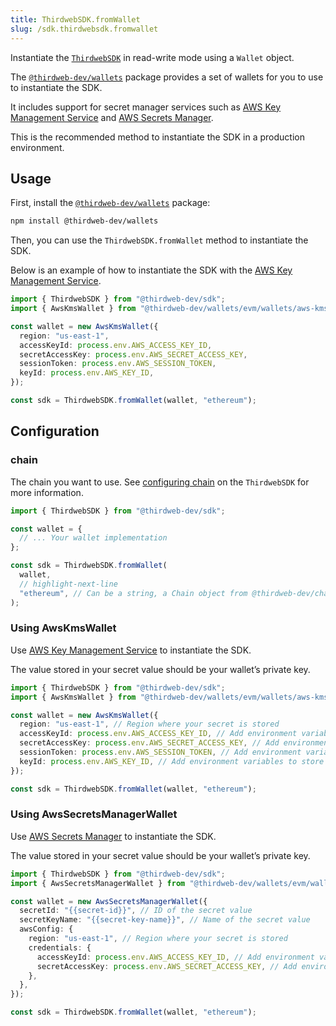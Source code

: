 ```yaml
---
title: ThirdwebSDK.fromWallet
slug: /sdk.thirdwebsdk.fromwallet
---
```


Instantiate the [`ThirdwebSDK`](/typescript/sdk.thirdwebsdk) in read-write mode using a `Wallet` object.

The [`@thirdweb-dev/wallets`](https://github.com/thirdweb-dev/js/tree/main/packages/wallets) package provides a set
of wallets for you to use to instantiate the SDK.

It includes support for secret manager services
such as [AWS Key Management Service](https://aws.amazon.com/kms/) and [AWS Secrets Manager](https://aws.amazon.com/secrets-manager/).

This is the recommended method to instantiate the SDK in a production environment.

## Usage

First, install the [`@thirdweb-dev/wallets`](https://github.com/thirdweb-dev/js/tree/main/packages/wallets) package:

```bash npm2yarn
npm install @thirdweb-dev/wallets
```

Then, you can use the `ThirdwebSDK.fromWallet` method to instantiate the SDK.

Below is an example of how to instantiate the SDK with the [AWS Key Management Service](https://aws.amazon.com/kms/).

```typescript
import { ThirdwebSDK } from "@thirdweb-dev/sdk";
import { AwsKmsWallet } from "@thirdweb-dev/wallets/evm/wallets/aws-kms";

const wallet = new AwsKmsWallet({
  region: "us-east-1",
  accessKeyId: process.env.AWS_ACCESS_KEY_ID,
  secretAccessKey: process.env.AWS_SECRET_ACCESS_KEY,
  sessionToken: process.env.AWS_SESSION_TOKEN,
  keyId: process.env.AWS_KEY_ID,
});

const sdk = ThirdwebSDK.fromWallet(wallet, "ethereum");
```

## Configuration

### chain

The chain you want to use. See [configuring chain](/typescript/sdk.thirdwebsdk#chain-required)
on the `ThirdwebSDK` for more information.

```typescript
import { ThirdwebSDK } from "@thirdweb-dev/sdk";

const wallet = {
  // ... Your wallet implementation
};

const sdk = ThirdwebSDK.fromWallet(
  wallet,
  // highlight-next-line
  "ethereum", // Can be a string, a Chain object from @thirdweb-dev/chains, or a custom chain.
);
```

### Using AwsKmsWallet

Use [AWS Key Management Service](https://aws.amazon.com/kms/) to instantiate the SDK.

The value stored in your secret value should be your wallet&rsquo;s private key.

```typescript
import { ThirdwebSDK } from "@thirdweb-dev/sdk";
import { AwsKmsWallet } from "@thirdweb-dev/wallets/evm/wallets/aws-kms";

const wallet = new AwsKmsWallet({
  region: "us-east-1", // Region where your secret is stored
  accessKeyId: process.env.AWS_ACCESS_KEY_ID, // Add environment variables to store your AWS credentials
  secretAccessKey: process.env.AWS_SECRET_ACCESS_KEY, // Add environment variables to store your AWS credentials
  sessionToken: process.env.AWS_SESSION_TOKEN, // Add environment variables to store your AWS credentials
  keyId: process.env.AWS_KEY_ID, // Add environment variables to store your AWS credentials
});

const sdk = ThirdwebSDK.fromWallet(wallet, "ethereum");
```

### Using AwsSecretsManagerWallet

Use [AWS Secrets Manager](https://aws.amazon.com/secrets-manager/) to instantiate the SDK.

The value stored in your secret value should be your wallet&rsquo;s private key.

```typescript
import { ThirdwebSDK } from "@thirdweb-dev/sdk";
import { AwsSecretsManagerWallet } from "@thirdweb-dev/wallets/evm/wallets/aws-secrets-manager";

const wallet = new AwsSecretsManagerWallet({
  secretId: "{{secret-id}}", // ID of the secret value
  secretKeyName: "{{secret-key-name}}", // Name of the secret value
  awsConfig: {
    region: "us-east-1", // Region where your secret is stored
    credentials: {
      accessKeyId: process.env.AWS_ACCESS_KEY_ID, // Add environment variables to store your AWS credentials
      secretAccessKey: process.env.AWS_SECRET_ACCESS_KEY, // Add environment variables to store your AWS credentials
    },
  },
});

const sdk = ThirdwebSDK.fromWallet(wallet, "ethereum");
```

